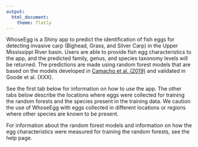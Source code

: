 ```yaml
---
output:
  html_document:
    theme: flatly
---
```


WhoseEgg is a Shiny app to predict the identification of fish eggs for detecting invasive carp (Bighead, Grass, and Silver Carp) in the Upper Mississippi River basin. Users are able to provide fish egg characteristics to the app, and the predicted family, genus, and species taxonomy levels will be returned. The predictions are made using random forest models that are based on the models developed in [Camacho et al. (2019)](https://afspubs.onlinelibrary.wiley.com/doi/abs/10.1002/nafm.10380) and validated in Goode et al. (XXX).

See the first tab below for information on how to use the app. The other tabs below describe the locations where eggs were collected for training the random forests and the species present in the training data. We caution the use of WhoseEgg with eggs collected in different locations or regions where other species are known to be present. 

For information about the random forest models and information on how the egg characteristics were measured for training the random forests, see the help page.
